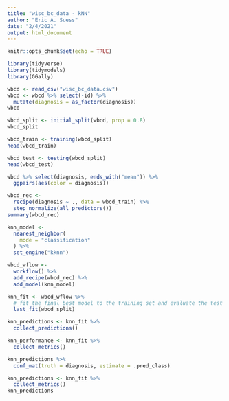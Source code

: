 ```yaml
---
title: "wisc_bc_data - kNN"
author: "Eric A. Suess"
date: "2/4/2021"
output: html_document
---
```


```r
knitr::opts_chunk$set(echo = TRUE)
```

```r
library(tidyverse)
library(tidymodels)
library(GGally)
```

```r
wbcd <- read_csv("wisc_bc_data.csv")
wbcd <- wbcd %>% select(-id) %>% 
  mutate(diagnosis = as_factor(diagnosis))
wbcd
```

```r
wbcd_split <- initial_split(wbcd, prop = 0.8)
wbcd_split

wbcd_train <- training(wbcd_split)
head(wbcd_train)

wbcd_test <- testing(wbcd_split)
head(wbcd_test)
```

```r
wbcd %>% select(diagnosis, ends_with("mean")) %>%   
  ggpairs(aes(color = diagnosis))
```

```r
wbcd_rec <-
  recipe(diagnosis ~ ., data = wbcd_train) %>%
  step_normalize(all_predictors()) 
summary(wbcd_rec)
```

```r
knn_model <-
  nearest_neighbor(
    mode = "classification"
  ) %>%
  set_engine("kknn")

wbcd_wflow <-
  workflow() %>%
  add_recipe(wbcd_rec) %>%
  add_model(knn_model)

knn_fit <- wbcd_wflow %>%
  # fit the final best model to the training set and evaluate the test set
  last_fit(wbcd_split)

knn_predictions <- knn_fit %>%
  collect_predictions()

knn_performance <- knn_fit %>%
  collect_metrics()

knn_predictions %>%
  conf_mat(truth = diagnosis, estimate = .pred_class)
```

```r
knn_predictions <- knn_fit %>%
  collect_metrics()
knn_predictions
```

